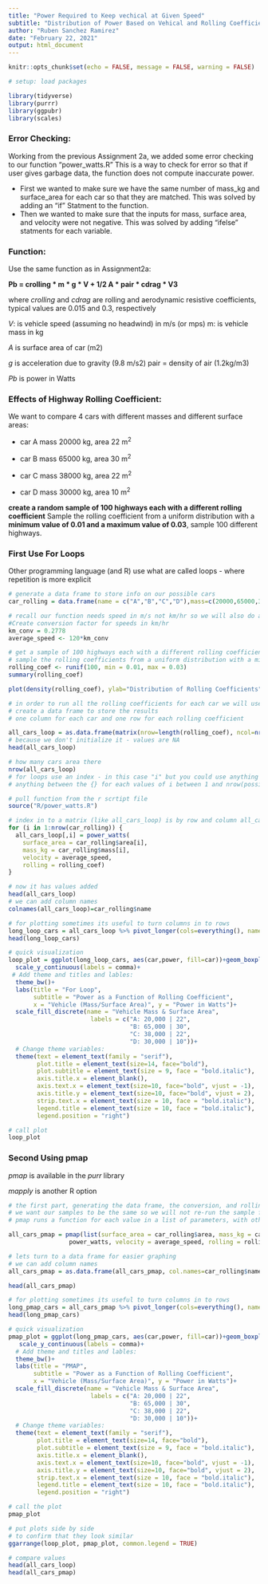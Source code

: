 ```yaml
---
title: "Power Required to Keep vechical at Given Speed"
subtitle: "Distribution of Power Based on Vehical and Rolling Coefficient"
author: "Ruben Sanchez Ramirez"
date: "February 22, 2021"
output: html_document
---
```


```r

knitr::opts_chunk$set(echo = FALSE, message = FALSE, warning = FALSE)

```

```r

# setup: load packages

library(tidyverse)
library(purrr)
library(ggpubr)
library(scales)

```

### **Error Checking:**

Working from the previous Assignment 2a, we added some error checking to our function "power_watts.R"
This is a way to check for error so that if user gives garbage data, the function does not compute inaccurate power.

+ First we wanted to make sure we have the same number of mass_kg and surface_area for each car so that they are matched. This was solved by adding an "if" Statment to the function.
+ Then we wanted to make sure that the inputs for mass, surface area, and velocity were not negative. This was solved by adding "ifelse" statments for each variable.

### **Function:**

Use the same function as in Assignment2a:

**Pb = crolling * m * g * V + 1/2 A * pair * cdrag * V3**

where *crolling* and *cdrag* are rolling and aerodynamic resistive coefficients, typical values are 0.015 and 0.3, respectively

*V*: is vehicle speed (assuming no headwind) in m/s (or mps) m: is vehicle mass in kg

*A* is surface area of car (m2)

*g* is acceleration due to gravity (9.8 m/s2) pair = density of air (1.2kg/m3)

*Pb* is power in Watts

### **Effects of Highway Rolling Coefficient:**

We want to compare 4 cars with different masses and different surface areas:

* car A mass 20000 kg, area 22 m^2^

* car B mass 65000 kg, area 30 m^2^

* car C mass 38000 kg, area 22 m^2^

* car D mass 30000 kg, area 10 m^2^

**create a random sample of 100 highways each with a different rolling coefficient**
Sample the rolling coefficient from a uniform distribution with a **minimum value of 0.01 and a maximum value of 0.03**, sample 100 different highways.

### **First Use For Loops**

Other programming language (and R) use what are called loops - where repetition is more explicit

```r

# generate a data frame to store info on our possible cars
car_rolling = data.frame(name = c("A","B","C","D"),mass=c(20000,65000,38000,30000), area = c(22,30,22,10))

# recall our function needs speed in m/s not km/hr so we will also do a conversion
#Create conversion factor for speeds in km/hr
km_conv = 0.2778
average_speed <- 120*km_conv

# get a sample of 100 highways each with a different rolling coefficient
# sample the rolling coefficients from a uniform distribution with a min of 0.01 and a max of 0.03
rolling_coef <- runif(100, min = 0.01, max = 0.03)
summary(rolling_coef)

plot(density(rolling_coef), ylab="Distribution of Rolling Coefficients")

# in order to run all the rolling coefficients for each car we will use for loop to cycle through them
# create a data frame to store the results
# one column for each car and one row for each rolling coefficient

all_cars_loop = as.data.frame(matrix(nrow=length(rolling_coef), ncol=nrow(car_rolling)))
# because we don't initialize it - values are NA
head(all_cars_loop)

# how many cars area there
nrow(all_cars_loop)
# for loops use an index - in this case "i" but you could use anything - it repeats
# anything between the {} for each values of i between 1 and nrow(possible_car) (which is 4 in this case)

# pull function from the r scrtipt file
source("R/power_watts.R")

# index in to a matrix (like all_cars_loop) is by row and column all_cars_loop[2,5] is 2nd row and 5th column
for (i in 1:nrow(car_rolling)) {
  all_cars_loop[,i] = power_watts(
    surface_area = car_rolling$area[i], 
    mass_kg = car_rolling$mass[i], 
    velocity = average_speed, 
    rolling = rolling_coef)
}

# now it has values added
head(all_cars_loop)
# we can add column names
colnames(all_cars_loop)=car_rolling$name

# for plotting sometimes its useful to turn columns in to rows
long_loop_cars = all_cars_loop %>% pivot_longer(cols=everything(), names_to="car", values_to="power")
head(long_loop_cars)

# quick visualization
loop_plot = ggplot(long_loop_cars, aes(car,power, fill=car))+geom_boxplot() +
  scale_y_continuous(labels = comma)+
 # Add theme and titles and lables:
  theme_bw()+
  labs(title = "For Loop",
       subtitle = "Power as a Function of Rolling Coefficient",
       x = "Vehicle (Mass/Surface Area)", y = "Power in Watts")+
  scale_fill_discrete(name = "Vehicle Mass & Surface Area",
                       labels = c("A: 20,000 | 22",
                                  "B: 65,000 | 30",
                                  "C: 38,000 | 22",
                                  "D: 30,000 | 10"))+
  # Change theme variables:
  theme(text = element_text(family = "serif"),
        plot.title = element_text(size=14, face="bold"),
        plot.subtitle = element_text(size = 9, face = "bold.italic"),
        axis.title.x = element_blank(),
        axis.text.x = element_text(size=10, face="bold", vjust = -1),
        axis.title.y = element_text(size=10, face="bold", vjust = 2),
        strip.text.x = element_text(size = 10, face = "bold.italic"),
        legend.title = element_text(size = 10, face = "bold.italic"),
        legend.position = "right")

# call plot
loop_plot

```

### **Second Using pmap**

*pmap* is available in the *purr* library

*mapply* is another R option

```r


# the first part, generating the data frame, the conversion, and rolling coefficients is the same.
# we want our samples to be the same so we will not re-run the sample for getting 100 rolling coefficients
# pmap runs a function for each value in a list of parameters, with other parameters set for each iteration

all_cars_pmap = pmap(list(surface_area = car_rolling$area, mass_kg = car_rolling$mass), 
                 power_watts, velocity = average_speed, rolling = rolling_coef)

# lets turn to a data frame for easier graphing
# we can add column names
all_cars_pmap = as.data.frame(all_cars_pmap, col.names=car_rolling$name)

head(all_cars_pmap)

# for plotting sometimes its useful to turn columns in to rows
long_pmap_cars = all_cars_pmap %>% pivot_longer(cols=everything(), names_to="car", values_to="power")
head(long_pmap_cars)

# quick visualization
pmap_plot = ggplot(long_pmap_cars, aes(car,power, fill=car))+geom_boxplot()+
   scale_y_continuous(labels = comma)+
  # Add theme and titles and lables:
  theme_bw()+
  labs(title = "PMAP",
       subtitle = "Power as a Function of Rolling Coefficient",
       x = "Vehicle (Mass/Surface Area)", y = "Power in Watts")+
  scale_fill_discrete(name = "Vehicle Mass & Surface Area",
                       labels = c("A: 20,000 | 22",
                                  "B: 65,000 | 30",
                                  "C: 38,000 | 22",
                                  "D: 30,000 | 10"))+
  # Change theme variables:
  theme(text = element_text(family = "serif"),
        plot.title = element_text(size=14, face="bold"),
        plot.subtitle = element_text(size = 9, face = "bold.italic"),
        axis.title.x = element_blank(),
        axis.text.x = element_text(size=10, face="bold", vjust = -1),
        axis.title.y = element_text(size=10, face="bold", vjust = 2),
        strip.text.x = element_text(size = 10, face = "bold.italic"),
        legend.title = element_text(size = 10, face = "bold.italic"),
        legend.position = "right")

# call the plot
pmap_plot

# put plots side by side
# to confirm that they look similar
ggarrange(loop_plot, pmap_plot, common.legend = TRUE)

# compare values
head(all_cars_loop)
head(all_cars_pmap)

```







